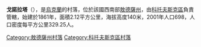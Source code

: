 {{coord|47|48|59|N|29|26|25|E|scale:30000|display=title}}

'''戈諾拉塔'''（{{lang-uk|Гонората}}），是[[烏克蘭|烏克蘭]]的村落，位於該國西南部[[敖德薩州|敖德薩州]]，由[[科托夫斯克區|科托夫斯克區]]負責管轄，始建於1861年，面積2.12平方公里，海拔高度140米，2001年人口698，人口密度每平方公里329.25人。

{{DEFAULTSORT:Гонората}}
[[Category:敖德薩州村落|Category:敖德薩州村落]]
[[Category:科托夫斯克區村落|Category:科托夫斯克區村落]]


{{Odessa-geo-stub}}